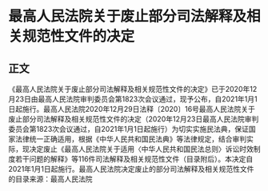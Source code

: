 # 最高人民法院关于废止部分司法解释及相关规范性文件的决定
## 正文
《最高人民法院关于废止部分司法解释及相关规范性文件的决定》已于2020年12月23日由最高人民法院审判委员会第1823次会议通过，现予公布，自2021年1月1日起施行。最高人民法院2020年12月29日法释〔2020〕16号最高人民法院关于废止部分司法解释及相关规范性文件的决定（2020年12月23日最高人民法院审判委员会第1823次会议通过，自2021年1月1日起施行）为切实实施民法典，保证国家法律统一正确适用，根据《中华人民共和国民法典》等法律规定，结合审判实际，现决定废止《最高人民法院关于适用〈中华人民共和国民法总则〉诉讼时效制度若干问题的解释》等116件司法解释及相关规范性文件（目录附后）。本决定自2021年1月1日起施行。最高人民法院决定废止的部分司法解释及相关规范性文件的目录来源：最高人民法院